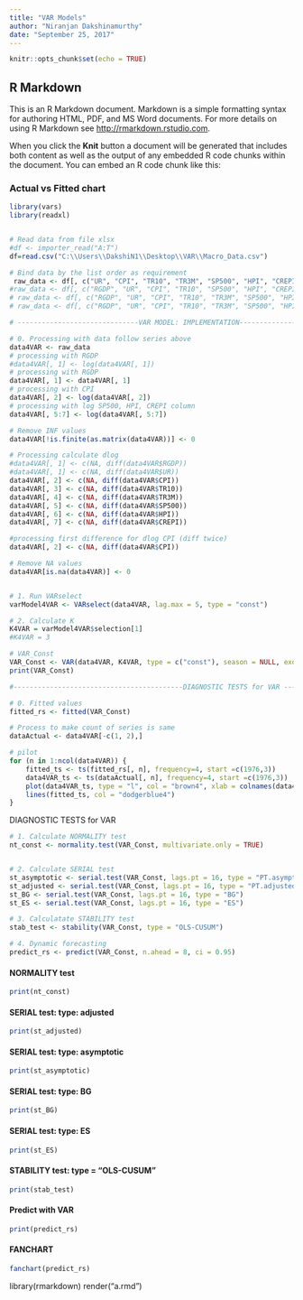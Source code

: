 ---
title: "VAR Models"
author: "Niranjan Dakshinamurthy"
date: "September 25, 2017"
---

```{r setup, include=FALSE}
knitr::opts_chunk$set(echo = TRUE)
```

## R Markdown

This is an R Markdown document. Markdown is a simple formatting syntax for authoring HTML, PDF, and MS Word documents. For more details on using R Markdown see <http://rmarkdown.rstudio.com>.

When you click the **Knit** button a document will be generated that includes both content as well as the output of any embedded R code chunks within the document. You can embed an R code chunk like this:

### Actual vs Fitted chart
```{r, echo = FALSE}
library(vars)
library(readxl)


# Read data from file xlsx
#df <- importer_read("A:T")
df=read.csv("C:\\Users\\DakshiN1\\Desktop\\VAR\\Macro_Data.csv")

# Bind data by the list order as requirement
 raw_data <- df[, c("UR", "CPI", "TR10", "TR3M", "SP500", "HPI", "CREPI")]
#raw_data <- df[, c("RGDP", "UR", "CPI", "TR10", "SP500", "HPI", "CREPI")]
# raw_data <- df[, c("RGDP", "UR", "CPI", "TR10", "TR3M", "SP500", "HPI", "CREPI")]
# raw_data <- df[, c("RGDP", "UR", "CPI", "TR10", "TR3M", "SP500", "HPI")]

# ------------------------------VAR MODEL: IMPLEMENTATION-------------------------------

# 0. Processing with data follow series above
data4VAR <- raw_data
# processing with RGDP
#data4VAR[, 1] <- log(data4VAR[, 1])
# processing with RGDP
data4VAR[, 1] <- data4VAR[, 1]
# processing with CPI
data4VAR[, 2] <- log(data4VAR[, 2])
# processing with log SP500, HPI, CREPI column
data4VAR[, 5:7] <- log(data4VAR[, 5:7])

# Remove INF values
data4VAR[!is.finite(as.matrix(data4VAR))] <- 0

# Processing calculate dlog
#data4VAR[, 1] <- c(NA, diff(data4VAR$RGDP))
#data4VAR[, 1] <- c(NA, diff(data4VAR$UR))
data4VAR[, 2] <- c(NA, diff(data4VAR$CPI))
data4VAR[, 3] <- c(NA, diff(data4VAR$TR10))
data4VAR[, 4] <- c(NA, diff(data4VAR$TR3M))
data4VAR[, 5] <- c(NA, diff(data4VAR$SP500))
data4VAR[, 6] <- c(NA, diff(data4VAR$HPI))
data4VAR[, 7] <- c(NA, diff(data4VAR$CREPI))

#processing first difference for dlog CPI (diff twice)
data4VAR[, 2] <- c(NA, diff(data4VAR$CPI))

# Remove NA values
data4VAR[is.na(data4VAR)] <- 0


# 1. Run VARselect  
varModel4VAR <- VARselect(data4VAR, lag.max = 5, type = "const")

# 2. Calculate K
K4VAR = varModel4VAR$selection[1]
#K4VAR = 3

# VAR_Const 
VAR_Const <- VAR(data4VAR, K4VAR, type = c("const"), season = NULL, exogen = NULL, lag.max = NULL)
print(VAR_Const)

#------------------------------------------DIAGNOSTIC TESTS for VAR ----------------------------

# 0. Fitted values
fitted_rs <- fitted(VAR_Const)

# Process to make count of series is same 
dataActual <- data4VAR[-c(1, 2),]

# pilot
for (n in 1:ncol(data4VAR)) {
    fitted_ts <- ts(fitted_rs[, n], frequency=4, start =c(1976,3))
    data4VAR_ts <- ts(dataActual[, n], frequency=4, start =c(1976,3))
    plot(data4VAR_ts, type = "l", col = "brown4", xlab = colnames(data4VAR[n]), ylab = "Actual vs Fitted")
    lines(fitted_ts, col = "dodgerblue4")
}
```

######### DIAGNOSTIC TESTS for VAR ########
```{r, echo = FALSE}
# 1. Calculate NORMALITY test
nt_const <- normality.test(VAR_Const, multivariate.only = TRUE)


# 2. Calculate SERIAL test
st_asymptotic <- serial.test(VAR_Const, lags.pt = 16, type = "PT.asymptotic")
st_adjusted <- serial.test(VAR_Const, lags.pt = 16, type = "PT.adjusted")
st_BG <- serial.test(VAR_Const, lags.pt = 16, type = "BG")
st_ES <- serial.test(VAR_Const, lags.pt = 16, type = "ES")

# 3. Calculatate STABILITY test
stab_test <- stability(VAR_Const, type = "OLS-CUSUM")

# 4. Dynamic forecasting
predict_rs <- predict(VAR_Const, n.ahead = 8, ci = 0.95)
```


#### NORMALITY test
```{r, echo = FALSE}
print(nt_const)
```


#### SERIAL test: type: adjusted
```{r, echo = FALSE}
print(st_adjusted)
```


#### SERIAL test: type: asymptotic
```{r, echo = FALSE}
print(st_asymptotic)
```


#### SERIAL test: type: BG
```{r, echo = FALSE}
print(st_BG)
```


#### SERIAL test: type: ES
```{r, echo = FALSE}
print(st_ES)
```


#### STABILITY test: type = "OLS-CUSUM"
```{r, echo = FALSE}
print(stab_test)
```


#### Predict with VAR
```{r, echo = FALSE}
print(predict_rs)
```

#### FANCHART 
```{r , echo = FALSE, fig.width=14, fig.height=12}
fanchart(predict_rs)
```



library(rmarkdown)
render("a.rmd")
